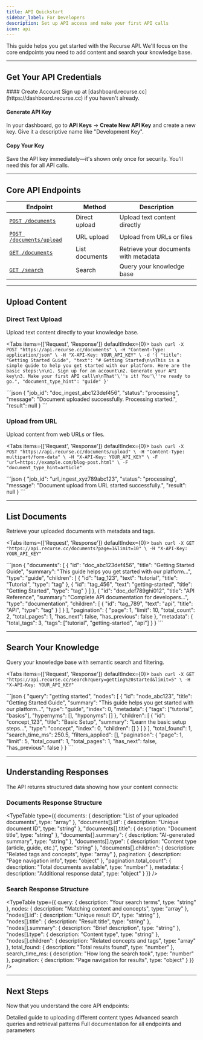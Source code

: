 ```yaml
---
title: API Quickstart
sidebar_label: For Developers
description: Set up API access and make your first API calls
icon: api
---
```


This guide helps you get started with the Recurse API. We'll focus on the core endpoints you need to add content and search your knowledge base.

---

## Get Your API Credentials

<div className='fd-steps [&_h4]:fd-step'>
#### Create Account
Sign up at [dashboard.recurse.cc](https://dashboard.recurse.cc) if you haven't already.

#### Generate API Key
In your dashboard, go to **API Keys** → **Create New API Key** and create a new key. Give it a descriptive name like "Development Key".

#### Copy Your Key
Save the API key immediately—it's shown only once for security. You'll need this for all API calls.
</div>

---

## Core API Endpoints

| Endpoint | Method | Description |
|----------|--------|-------------|
| [`POST /documents`](/docs/api-documentation/documents/post) | Direct upload | Upload text content directly |
| [`POST /documents/upload`](/docs/api-documentation/documents/upload-post) | URL upload | Upload from URLs or files |
| [`GET /documents`](/docs/api-documentation/documents/get) | List documents | Retrieve your documents with metadata |
| [`GET /search`](/docs/api-documentation/search/get) | Search | Query your knowledge base |

---

## Upload Content

### Direct Text Upload
Upload text content directly to your knowledge base.

<Tabs items={['Request', 'Response']} defaultIndex={0}>
  <Tab value="Request">
    ```bash
    curl -X POST "https://api.recurse.cc/documents" \
      -H "Content-Type: application/json" \
      -H "X-API-Key: YOUR_API_KEY" \
      -d '{
        "title": "Getting Started Guide",
        "text": "# Getting Started\n\nThis is a simple guide to help you get started with our platform. Here are the basic steps:\n\n1. Sign up for an account\n2. Generate your API key\n3. Make your first API call\n\nThat'\''s it! You'\''re ready to go.",
        "document_type_hint": "guide"
      }'
    ```
  </Tab>

  <Tab value="Response">
    ```json
    {
      "job_id": "doc_ingest_abc123def456",
      "status": "processing",
      "message": "Document uploaded successfully. Processing started.",
      "result": null
    }
    ```
  </Tab>
</Tabs>

### Upload from URL
Upload content from web URLs or files.

<Tabs items={['Request', 'Response']} defaultIndex={0}>
  <Tab value="Request">
    ```bash
    curl -X POST "https://api.recurse.cc/documents/upload" \
      -H "Content-Type: multipart/form-data" \
      -H "X-API-Key: YOUR_API_KEY" \
      -F "url=https://example.com/blog-post.html" \
      -F "document_type_hint=article"
    ```
  </Tab>

  <Tab value="Response">
    ```json
    {
      "job_id": "url_ingest_xyz789abc123",
      "status": "processing",
      "message": "Document upload from URL started successfully.",
      "result": null
    }
    ```
  </Tab>
</Tabs>

---

## List Documents

Retrieve your uploaded documents with metadata and tags.

<Tabs items={['Request', 'Response']} defaultIndex={0}>
  <Tab value="Request">
    ```bash
    curl -X GET "https://api.recurse.cc/documents?page=1&limit=10" \
      -H "X-API-Key: YOUR_API_KEY"
    ```
  </Tab>

  <Tab value="Response">
    ```json
    {
      "documents": [
        {
          "id": "doc_abc123def456",
          "title": "Getting Started Guide",
          "summary": "This guide helps you get started with our platform...",
          "type": "guide",
          "children": [
            {
              "id": "tag_123",
              "text": "tutorial",
              "title": "Tutorial",
              "type": "tag"
            },
            {
              "id": "tag_456",
              "text": "getting-started",
              "title": "Getting Started",
              "type": "tag"
            }
          ]
        },
        {
          "id": "doc_def789ghi012",
          "title": "API Reference",
          "summary": "Complete API documentation for developers...",
          "type": "documentation",
          "children": [
            {
              "id": "tag_789",
              "text": "api",
              "title": "API",
              "type": "tag"
            }
          ]
        }
      ],
      "pagination": {
        "page": 1,
        "limit": 10,
        "total_count": 2,
        "total_pages": 1,
        "has_next": false,
        "has_previous": false
      },
      "metadata": {
        "total_tags": 3,
        "tags": ["tutorial", "getting-started", "api"]
      }
    }
    ```
  </Tab>
</Tabs>

---

## Search Your Knowledge

Query your knowledge base with semantic search and filtering.

<Tabs items={['Request', 'Response']} defaultIndex={0}>
  <Tab value="Request">
    ```bash
    curl -X GET "https://api.recurse.cc/search?query=getting%20started&limit=5" \
      -H "X-API-Key: YOUR_API_KEY"
    ```
  </Tab>

  <Tab value="Response">
    ```json
    {
      "query": "getting started",
      "nodes": [
        {
          "id": "node_abc123",
          "title": "Getting Started Guide",
          "summary": "This guide helps you get started with our platform...",
          "type": "guide",
          "index": 0,
          "metadata": {
            "tags": ["tutorial", "basics"],
            "hypernyms": [],
            "hyponyms": []
          },
          "children": [
            {
              "id": "concept_123",
              "title": "Basic Setup",
              "summary": "Learn the basic setup steps...",
              "type": "concept",
              "index": 0,
              "children": []
            }
          ]
        }
      ],
      "total_found": 1,
      "search_time_ms": 250.5,
      "filters_applied": [],
      "pagination": {
        "page": 1,
        "limit": 5,
        "total_count": 1,
        "total_pages": 1,
        "has_next": false,
        "has_previous": false
      }
    }
    ```
  </Tab>
</Tabs>

---

## Understanding Responses

The API returns structured data showing how your content connects:

### Documents Response Structure
<TypeTable
  type={{
    documents: {
      description: "List of your uploaded documents",
      type: "array"
    },
    "documents[].id": {
      description: "Unique document ID",
      type: "string"
    },
    "documents[].title": {
      description: "Document title",
      type: "string"
    },
    "documents[].summary": {
      description: "AI-generated summary",
      type: "string"
    },
    "documents[].type": {
      description: "Content type (article, guide, etc.)",
      type: "string"
    },
    "documents[].children": {
      description: "Related tags and concepts",
      type: "array"
    },
    pagination: {
      description: "Page navigation info",
      type: "object"
    },
    "pagination.total_count": {
      description: "Total documents available",
      type: "number"
    },
    metadata: {
      description: "Additional response data",
      type: "object"
    }
  }}
/>

### Search Response Structure
<TypeTable
  type={{
    query: {
      description: "Your search terms",
      type: "string"
    },
    nodes: {
      description: "Matching content and concepts",
      type: "array"
    },
    "nodes[].id": {
      description: "Unique result ID",
      type: "string"
    },
    "nodes[].title": {
      description: "Result title",
      type: "string"
    },
    "nodes[].summary": {
      description: "Brief description",
      type: "string"
    },
    "nodes[].type": {
      description: "Content type",
      type: "string"
    },
    "nodes[].children": {
      description: "Related concepts and tags",
      type: "array"
    },
    total_found: {
      description: "Total results found",
      type: "number"
    },
    search_time_ms: {
      description: "How long the search took",
      type: "number"
    },
    pagination: {
      description: "Page navigation for results",
      type: "object"
    }
  }}
/>

---

## Next Steps

Now that you understand the core API endpoints:

<Cards>
  <Card href="/docs/guide/Adding%20Content/via-api" title="Adding Content via API">
    Detailed guide to uploading different content types
  </Card>
  <Card href="/docs/guide/Retrieving%20Content/via-api" title="Retrieving Content via API">
    Advanced search queries and retrieval patterns
  </Card>
  <Card href="/docs/api-documentation/documents" title="Complete API Reference">
    Full documentation for all endpoints and parameters
  </Card>
</Cards>
